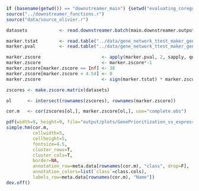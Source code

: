 ```r
if (basename(getwd()) == "downstreamer_main") {setwd("evaluating_coregulation")} else {setwd("../evaluating_coregulation")}
source("../downstreamer_functions.r")
source("data/source_olivier.r")

datasets            <- read.downstreamer.batch(main.downstreamer.output.path, USE.CACHE = T)

marker.tstat        <- read.table("../data/gene_network_ttest_maker_genes.tstats.txt", row.names=1, header=T, sep="\t")
marker.pval         <- read.table("../data/gene_network_ttest_maker_genes.pvalues.txt", row.names=1, header=T, sep="\t")

marker.zscore                       <- apply(marker.pval, 2, sapply, qnorm)
marker.zscore                       <- marker.zscore*-1
marker.zscore[marker.zscore == Inf] <- 38
marker.zscore[marker.zscore < 4.54] <- 0
marker.zscore                       <- sign(marker.tstat) * marker.zscore

```

```r
zscores <- make.zscore.matrix(datasets)

ol      <- intersect(rownames(zscores), rownames(marker.zscore))

cor.m   <- cor(zscores[ol,], marker.zscore[ol,], use="complete.obs")

pdf(width=9, height=9, file="output/plots/GenePrioritization_vs_expression_level.pdf", paper="a4")
simple.hm(cor.m,
          cellwidth=5,
          cellheight=5,
          fontsize=4.5,
          cluster_rows=T,
          cluster_cols=T,
          border=NA,
          annotation_row=meta.data[rownames(cor.m), "class", drop=F],
          annotation_colors=list(`class`=class.cols),
          labels_row=meta.data[rownames(cor.m), "Name"])
dev.off()

```

